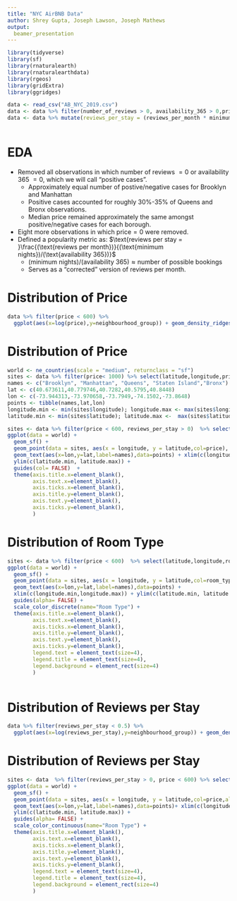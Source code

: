 ```yaml
---
title: "NYC AirBNB Data"
author: Shrey Gupta, Joseph Lawson, Joseph Mathews
output: 
  beamer_presentation
---
```


```r
library(tidyverse)
library(sf)
library(rnaturalearth)
library(rnaturalearthdata)
library(rgeos)
library(gridExtra)
library(ggridges)

data <- read_csv("AB_NYC_2019.csv")
data <- data %>% filter(number_of_reviews > 0, availability_365 > 0,price>0)
data <- data %>% mutate(reviews_per_stay = (reviews_per_month * minimum_nights )/availability_365)



```


# EDA

 - Removed all observations in which $\text{number of reviews } = 0$ or $\text{availability 365 } = 0$, which we will call "positive cases".
    - Approximately equal number of postive/negative cases for Brooklyn and Manhattan
    - Positive cases accounted for roughly 30%-35% of Queens and Bronx observations.
    - Median price remained approximately the same amongst positive/negative cases for each borough. 
 - Eight more observations in which $\text{price} = 0$ were removed.
 - Defined a popularity metric as: $\text{reviews per stay = }\frac{(\text{reviews per month})}{(\text{minimum nights})/(\text{availability 365})}$
    - $(\text{minimum nights})/(\text{availability 365}) \approx \text{number of possible bookings}$
    - Serves as a "corrected" version of reviews per month.
 



# Distribution of Price
```r
data %>% filter(price < 600) %>%
  ggplot(aes(x=log(price),y=neighbourhood_group)) + geom_density_ridges() + ylab(" ") + xlab("")
```


# Distribution of Price
```r
world <- ne_countries(scale = "medium", returnclass = "sf")
sites <- data %>% filter(price< 1000) %>% select(latitude,longitude,price)
names <- c("Brooklyn", "Manhattan", "Queens", "Staten Island","Bronx")
lat <- c(40.673611,40.779746,40.7282,40.5795,40.8448)
lon <- c(-73.944313,-73.970658,-73.7949,-74.1502,-73.8648)
points <- tibble(names,lat,lon)
longitude.min <- min(sites$longitude); longitude.max <- max(sites$longitude)
latitude.min <- min(sites$latitude); latitude.max <-  max(sites$latitude)
```


```r
sites <- data %>% filter(price < 600, reviews_per_stay > 0)  %>% select(latitude,longitude,price)
ggplot(data = world) +
  geom_sf() +
  geom_point(data = sites, aes(x = longitude, y = latitude,col=price), size = 0.0005, shape = 20,show.legend = FALSE) +
  geom_text(aes(x=lon,y=lat,label=names),data=points) + xlim(c(longitude.min,longitude.max))  +
  ylim(c(latitude.min, latitude.max)) + 
  guides(col= FALSE)  +
  theme(axis.title.x=element_blank(),
        axis.text.x=element_blank(),
        axis.ticks.x=element_blank(),
        axis.title.y=element_blank(),
        axis.text.y=element_blank(),
        axis.ticks.y=element_blank(),
        )
```



# Distribution of Room Type

```r
sites <- data %>% filter(price < 600)  %>% select(latitude,longitude,room_type,price)
ggplot(data = world) +
  geom_sf() +
  geom_point(data = sites, aes(x = longitude, y = latitude,col=room_type,alpha=price), size = 0.001, shape = 20) +
  geom_text(aes(x=lon,y=lat,label=names),data=points) + 
  xlim(c(longitude.min,longitude.max)) + ylim(c(latitude.min, latitude.max)) +
  guides(alpha= FALSE) +
  scale_color_discrete(name="Room Type") +
  theme(axis.title.x=element_blank(),
        axis.text.x=element_blank(),
        axis.ticks.x=element_blank(),
        axis.title.y=element_blank(),
        axis.text.y=element_blank(),
        axis.ticks.y=element_blank(),
        legend.text = element_text(size=4),
        legend.title = element_text(size=4),
        legend.background = element_rect(size=4)
        )
                      
```


# Distribution of Reviews per Stay 

```r
data %>% filter(reviews_per_stay < 0.5) %>%
  ggplot(aes(x=log(reviews_per_stay),y=neighbourhood_group)) + geom_density_ridges() + ylab(" ") + xlab("")
```



# Distribution of Reviews per Stay

```r
sites <- data  %>% filter(reviews_per_stay > 0, price < 600) %>% select(latitude,longitude,reviews_per_stay,price)
ggplot(data = world) +
  geom_sf() +
  geom_point(data = sites, aes(x = longitude, y = latitude,col=price,alpha=reviews_per_stay), size = 0.0005, shape = 20,show.legend = FALSE) +
  geom_text(aes(x=lon,y=lat,label=names),data=points)+ xlim(c(longitude.min,longitude.max))  +
  ylim(c(latitude.min, latitude.max)) + 
  guides(alpha= FALSE) +
  scale_color_continuous(name="Room Type") +
  theme(axis.title.x=element_blank(),
        axis.text.x=element_blank(),
        axis.ticks.x=element_blank(),
        axis.title.y=element_blank(),
        axis.text.y=element_blank(),
        axis.ticks.y=element_blank(),
        legend.text = element_text(size=4),
        legend.title = element_text(size=4),
        legend.background = element_rect(size=4)
        )
```





